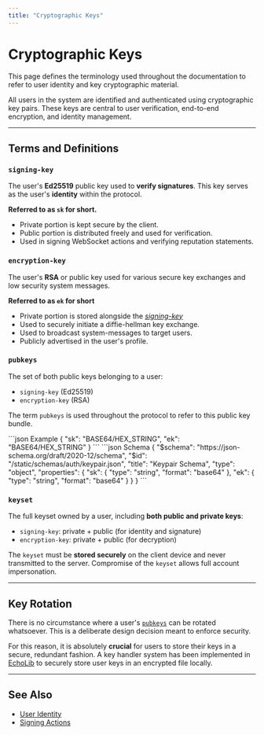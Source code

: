 ```yaml
---
title: "Cryptographic Keys"
---
```


# Cryptographic Keys

This page defines the terminology used throughout the documentation to refer to user identity and key cryptographic material.

All users in the system are identified and authenticated using cryptographic key pairs. These keys are central to user verification, end-to-end encryption, and identity management.

---

## Terms and Definitions

### `signing-key`

The user's **Ed25519** public key used to **verify signatures**. This key serves as the user's **identity** within the protocol.

**Referred to as `sk` for short.**

- Private portion is kept secure by the client.
- Public portion is distributed freely and used for verification.
- Used in signing WebSocket actions and verifying reputation statements.

### `encryption-key`

The user's **RSA** or public key used for various secure key exchanges and low security system messages.

**Referred to as `ek` for short**

- Private portion is stored alongside the [*signing-key*](#signing-key)
- Used to securely initiate a diffie-hellman key exchange.
- Used to broadcast system-messages to target users.
- Publicly advertised in the user's profile.

### `pubkeys`

The set of both public keys belonging to a user:

- `signing-key` (Ed25519)
- `encryption-key` (RSA)

The term `pubkeys` is used throughout the protocol to refer to this public key bundle.

<CodeGroup>
```json Example
{
    "sk": "BASE64/HEX_STRING",
    "ek": "BASE64/HEX_STRING"
}
```
```json Schema
{
    "$schema": "https://json-schema.org/draft/2020-12/schema",
    "$id": "/static/schemas/auth/keypair.json",
    "title": "Keypair Schema",
    "type": "object",
    "properties": {
        "sk": {
            "type": "string",
            "format": "base64"
        },
        "ek": {
            "type": "string",
            "format": "base64"
        }
    }
}
```
</CodeGroup>


### `keyset`

The full keyset owned by a user, including **both public and private keys**:

- `signing-key`: private + public (for identity and signature)
- `encryption-key`: private + public (for decryption)

The `keyset` must be **stored securely** on the client device and never transmitted to the server. Compromise of the `keyset` allows full account impersonation.

---

## Key Rotation

There is no circumstance where a user's [`pubkeys`](#pubkeys) can be rotated whatsoever. This is a deliberate design
decision meant to enforce security.

For this reason, it is absolutely **crucial** for users to store their keys in a secure, redundant fashion. A key handler
system has been implemented in [EchoLib](https://github.com/Echo-Chat-Systems/EchoLib) to securely store user keys in an
encrypted file locally.

---

## See Also

- [User Identity](/protocol/definitions/users/identity.mdx)
- [Signing Actions](/protocol/targets/auth/signin.mdx)

